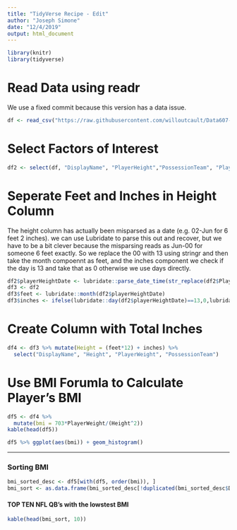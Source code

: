 ---
title: "TidyVerse Recipe - Edit"
author: "Joseph Simone"
date: "12/4/2019"
output: html_document
---

```{r}
library(knitr)
library(tidyverse)
```

# Read Data using readr

We use a fixed commit because this version has a data issue. 

```{r}
df <- read_csv("https://raw.githubusercontent.com/willoutcault/Data607-Data-Acquisition/975ba8d48e0c3d8590bd9afa79e75632152aabfc/runningbacks%20consolidated.csv")
```

# Select Factors of Interest
```{r}
df2 <- select(df, "DisplayName", "PlayerHeight","PossessionTeam", "PlayerWeight")
```

# Seperate Feet and Inches in Height Column
The height column has actually been misparsed as a date (e.g. 02-Jun for 6 feet 2 inches). we can use Lubridate to parse this out and recover, but we have to be a bit clever because the misparsing reads as Jun-00 for someone 6 feet exactly. So we replace the 00 with 13 using stringr and then take the month compoennt as feet, and the inches component we check if the day is 13 and take that as 0 otherwise we use days directly.  
```{r}
df2$playerHeightDate <- lubridate::parse_date_time(str_replace(df2$PlayerHeight,"00","13"), c("d-b","b-d"))
df3 <- df2
df3$feet <- lubridate::month(df2$playerHeightDate)
df3$inches <- ifelse(lubridate::day(df2$playerHeightDate)==13,0,lubridate::day(df2$playerHeightDate)) 
```

# Create Column with Total Inches
```{r}
df4 <- df3 %>% mutate(Height = (feet*12) + inches) %>%
  select("DisplayName", "Height", "PlayerWeight", "PossessionTeam")
```

# Use BMI Forumla to Calculate Player's BMI
```{r}
df5 <- df4 %>%
  mutate(bmi = 703*PlayerWeight/(Height^2))
kable(head(df5))
```


```{r}
df5 %>% ggplot(aes(bmi)) + geom_histogram()
```
__________________________________________________________________________________________________________________________________

### Sorting BMI

```{r}
bmi_sorted_desc <- df5[with(df5, order(bmi)), ]
bmi_sort <- as.data.frame(bmi_sorted_desc[!duplicated(bmi_sorted_desc$DisplayName),])
```


#### TOP TEN NFL QB's with the lowstest BMI
```{r}
kable(head(bmi_sort, 10))
```



